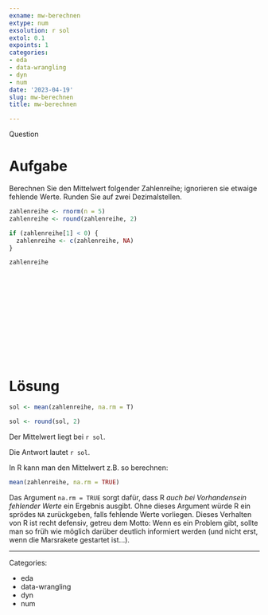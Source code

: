 ```yaml
---
exname: mw-berechnen
extype: num
exsolution: r sol
extol: 0.1
expoints: 1
categories:
- eda
- data-wrangling
- dyn
- num
date: '2023-04-19'
slug: mw-berechnen
title: mw-berechnen

---
```



Question

# Aufgabe


Berechnen Sie den Mittelwert folgender Zahlenreihe; ignorieren sie etwaige fehlende Werte. Runden Sie auf zwei Dezimalstellen.


```r
zahlenreihe <- rnorm(n = 5)
zahlenreihe <- round(zahlenreihe, 2)

if (zahlenreihe[1] < 0) {
  zahlenreihe <- c(zahlenreihe, NA)
}

```


```r
zahlenreihe
```







</br>
</br>
</br>
</br>
</br>
</br>
</br>
</br>
</br>
</br>

# Lösung



```r
sol <- mean(zahlenreihe, na.rm = T)

sol <- round(sol, 2)
```


Der Mittelwert liegt bei `r sol`.




Die Antwort lautet `r sol`.

In R kann man den Mittelwert z.B. so berechnen:

```r
mean(zahlenreihe, na.rm = TRUE)
```


Das Argument `na.rm = TRUE` sorgt dafür,
dass R *auch bei Vorhandensein fehlender Werte* ein Ergebnis ausgibt.
Ohne dieses Argument würde R ein sprödes `NA` zurückgeben,
falls fehlende Werte vorliegen.
Dieses Verhalten von R ist recht defensiv,
getreu dem Motto: Wenn es ein Problem gibt,
sollte man so früh wie möglich darüber deutlich informiert werden
(und nicht erst, wenn die Marsrakete gestartet ist...).






---

Categories: 

- eda
- data-wrangling
- dyn
- num

